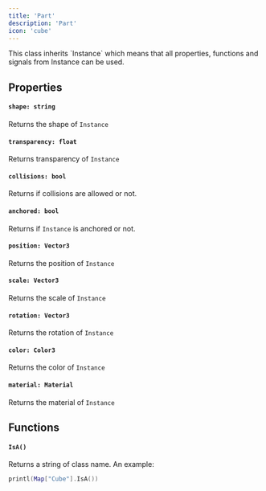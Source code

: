```yaml
---
title: 'Part'
description: 'Part'
icon: 'cube'
---
```

<Info>
  This class inherits `Instance` which means that all properties, functions and signals from Instance can be used.
</Info>

## Properties
#### `shape: string`
Returns the shape of `Instance`

#### `transparency: float`
Returns transparency of `Instance`

#### `collisions: bool`
Returns if collisions are allowed or not.

#### `anchored: bool`
Returns if `Instance` is anchored or not.

#### `position: Vector3`
Returns the position of `Instance`

#### `scale: Vector3`
Returns the scale of `Instance`

#### `rotation: Vector3`
Returns the rotation of `Instance`

#### `color: Color3`
Returns the color of `Instance`

#### `material: Material`
Returns the material of `Instance`

## Functions
#### `IsA()`
Returns a string of class name. An example:
```lua
printl(Map["Cube"].IsA())
```

